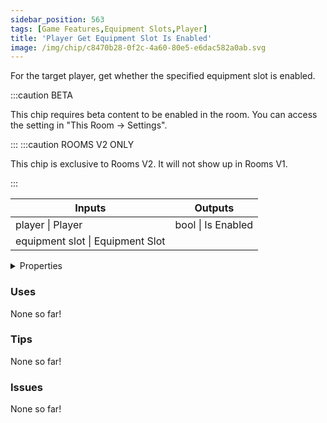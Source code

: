 ```yaml
---
sidebar_position: 563
tags: [Game Features,Equipment Slots,Player]
title: 'Player Get Equipment Slot Is Enabled'
image: /img/chip/c8470b28-0f2c-4a60-80e5-e6dac582a0ab.svg
---
```


For the target player, get whether the specified equipment slot is enabled.

:::caution BETA

This chip requires beta content to be enabled in the room. You can access the setting in "This Room -> Settings".

:::
:::caution ROOMS V2 ONLY

This chip is exclusive to Rooms V2. It will not show up in Rooms V1.

:::


<IChip uuid="c8470b28-0f2c-4a60-80e5-e6dac582a0ab"/>

<table><thead><tr><th>Inputs</th><th>Outputs</th></tr></thead><tbody><tr><td>player | Player</td><td>bool | Is Enabled</td></tr><tr><td>equipment slot | Equipment Slot</td><td /></tr></tbody></table>

<details>
  <summary>Properties</summary>
  <div>
    <div>
    <table>
      <tbody>
        <tr>
          <td>Is beta required?</td>
          <td>Yes</td>
        </tr>
        <tr>
          <td>Is chip a trolling risk?</td>
          <td>No</td>
        </tr>
        <tr>
          <td>Is chip a role assignment risk?</td>
          <td>No</td>
        </tr>
        <tr>
          <td>Chip UUID</td>
          <td>c8470b28-0f2c-4a60-80e5-e6dac582a0ab</td>
        </tr>
        <tr>
          <td>Room availability</td>
          <td>Rooms V2 only</td>
        </tr>
      </tbody>
    </table>
    </div>
  </div>
</details>

### Uses

None so far!

### Tips

None so far!

### Issues

None so far!